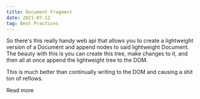 ```yaml
---
title: Document Fragment
date: 2021-07-12
tag: Best Practices
---
```


So there's this really handy web api that allows you to create a lightweight
version of a Document and append nodes to said lightweight Document. The beauty
with this is you can create this tree, make changes to it, and then all at once
append the lightweight tree to the DOM.

This is much better than continually writing to the DOM and causing a shit ton
of reflows.

<TextLink href="https://developer.mozilla.org/en-US/docs/Web/API/DocumentFragment">
  Read more
</TextLink>
